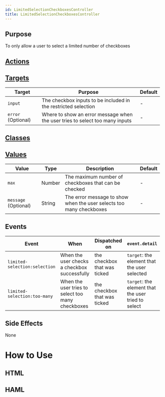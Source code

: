 ```yaml
---
id: LimitedSelectionCheckboxesController
title: LimitedSelectionCheckboxesController
---
```



## Purpose

To only allow a user to select a limited number of checkboxes


## [Actions](https://stimulus.hotwire.dev/reference/actions)

<NoActions/>

## [Targets](https://stimulus.hotwire.dev/reference/targets)

| Target | Purpose | Default |
| --- | --- | --- |
| `input` | The checkbox inputs to be included in the restricted selection | - |
| `error` (Optional) | Where to show an error message when the user tries to select too many inputs | - |

## [Classes](https://stimulus.hotwire.dev/reference/classes)


<NoClasses/>

## [Values](https://stimulus.hotwire.dev/reference/values)

| Value | Type | Description | Default |
| --- | --- | --- | --- |
| `max` | Number | The maximum number of checkboxes that can be checked | - |
| `message` (Optional) | String | The error message to show when the user selects too many checkboxes | - |

## Events

| Event | When | Dispatched on | `event.detail` |
| --- | --- | --- | --- |
| `limited-selection:selection` | When the user checks a checkbox successfully | the checkbox that was ticked | `target`: the element that the user selected |
| `limited-selection:too-many` | When the user tries to select too many checkboxes | the checkbox that was ticked | `target`: the element that the user tried to select |

## Side Effects

None



# How to Use

## HTML

<LimitedSelectionCheckboxesControllerHtml/>

## HAML

<LimitedSelectionCheckboxesControllerHaml/>

